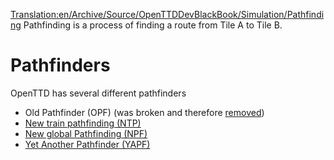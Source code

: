 [[Translation:en/Archive/Source/OpenTTDDevBlackBook/Simulation/Pathfinding]]
{{en/DevDoc}}
Pathfinding is a process of finding a route from Tile A to Tile B. 
= Pathfinders =

OpenTTD has several different pathfinders 

* Old Pathfinder (OPF) (was broken and therefore [https://github.com/OpenTTD/OpenTTD/commit/fe448a26166dbde1933be797951f0c6329523911 removed])
* [[en/Archive/Manual/Settings/New train pathfinding|New train pathfinding (NTP)]]
* [[en/new global pathfinding|New global Pathfinding (NPF)]]
* [[en/Archive/Manual/Yet Another Pathfinder|Yet Another Pathfinder (YAPF)]]


{{en/stub}}
